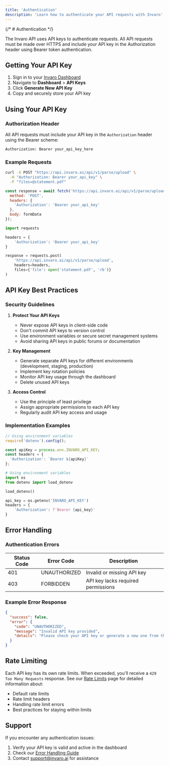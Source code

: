 ```yaml
---
title: 'Authentication'
description: 'Learn how to authenticate your API requests with Invaro'
---
```


{/* # Authentication */}

The Invaro API uses API keys to authenticate requests. All API requests must be made over HTTPS and include your API key in the Authorization header using Bearer token authentication.

## Getting Your API Key

1. Sign in to your [Invaro Dashboard](https://toolkit.invaro.ai/)
2. Navigate to **Dashboard** > **API Keys**
3. Click **Generate New API Key**
4. Copy and securely store your API key

## Using Your API Key

### Authorization Header

All API requests must include your API key in the `Authorization` header using the Bearer scheme:

```bash
Authorization: Bearer your_api_key_here
```

### Example Requests

<CodeGroup>

```bash cURL
curl -X POST "https://api.invaro.ai/api/v1/parse/upload" \
  -H "Authorization: Bearer your_api_key" \
  -F "files=@statement.pdf"
```

```javascript JavaScript
const response = await fetch('https://api.invaro.ai/api/v1/parse/upload', {
  method: 'POST',
  headers: {
    'Authorization': 'Bearer your_api_key'
  },
  body: formData
});
```

```python Python
import requests

headers = {
    'Authorization': 'Bearer your_api_key'
}

response = requests.post(
    'https://api.invaro.ai/api/v1/parse/upload',
    headers=headers,
    files={'file': open('statement.pdf', 'rb')}
)
```

</CodeGroup>

## API Key Best Practices

### Security Guidelines

1. **Protect Your API Keys**
   - Never expose API keys in client-side code
   - Don't commit API keys to version control
   - Use environment variables or secure secret management systems
   - Avoid sharing API keys in public forums or documentation

2. **Key Management**
   - Generate separate API keys for different environments (development, staging, production)
   - Implement key rotation policies
   - Monitor API key usage through the dashboard
   - Delete unused API keys

3. **Access Control**
   - Use the principle of least privilege
   - Assign appropriate permissions to each API key
   - Regularly audit API key access and usage

### Implementation Examples

<CodeGroup>

```javascript Node.js
// Using environment variables
require('dotenv').config();

const apiKey = process.env.INVARO_API_KEY;
const headers = {
  'Authorization': `Bearer ${apiKey}`
};
```

```python Python
# Using environment variables
import os
from dotenv import load_dotenv

load_dotenv()

api_key = os.getenv('INVARO_API_KEY')
headers = {
    'Authorization': f'Bearer {api_key}'
}
```

</CodeGroup>

## Error Handling

### Authentication Errors

| Status Code | Error Code | Description |
|------------|------------|-------------|
| 401 | UNAUTHORIZED | Invalid or missing API key |
| 403 | FORBIDDEN | API key lacks required permissions |

### Example Error Response

```json
{
  "success": false,
  "error": {
    "code": "UNAUTHORIZED",
    "message": "Invalid API key provided",
    "details": "Please check your API key or generate a new one from the dashboard"
  }
}
```

## Rate Limiting

Each API key has its own rate limits. When exceeded, you'll receive a `429 Too Many Requests` response. See our [Rate Limits](/api-reference/rate-limits) page for detailed information about:

- Default rate limits
- Rate limit headers
- Handling rate limit errors
- Best practices for staying within limits

## Support

If you encounter any authentication issues:

1. Verify your API key is valid and active in the dashboard
2. Check our [Error Handling Guide](/api-reference/errors)
3. Contact [support@invaro.ai](mailto:support@invaro.ai) for assistance